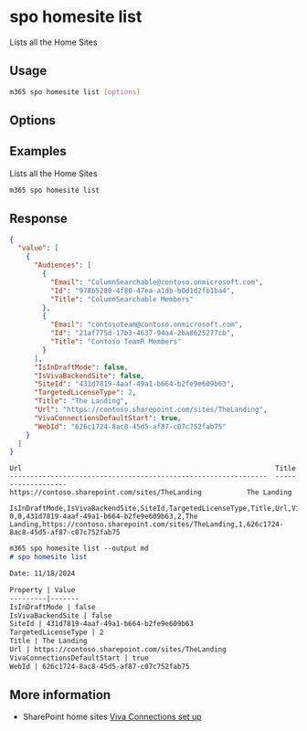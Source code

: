 
# spo homesite list

Lists all the Home Sites

## Usage

```sh
m365 spo homesite list [options]
```

## Options

<Global />

## Examples

Lists all the Home Sites

```sh
m365 spo homesite list
```

## Response

<Tabs>
  <TabItem value="JSON">

  ```json
  {
    "value": [
      {
        "Audiences": [
          {
            "Email": "ColumnSearchable@contoso.onmicrosoft.com",
            "Id": "978b5280-4f80-47ea-a1db-b0d1d2fb1ba4",
            "Title": "ColumnSearchable Members"
          },
          {
            "Email": "contosoteam@contoso.onmicrosoft.com",
            "Id": "21af775d-17b3-4637-94a4-2ba8625277cb",
            "Title": "Contoso TeamR Members"
          }
        ],
        "IsInDraftMode": false,
        "IsVivaBackendSite": false,
        "SiteId": "431d7819-4aaf-49a1-b664-b2fe9e609b63",
        "TargetedLicenseType": 2,
        "Title": "The Landing",
        "Url": "https://contoso.sharepoint.com/sites/TheLanding",
        "VivaConnectionsDefaultStart": true,
        "WebId": "626c1724-8ac8-45d5-af87-c07c752fab75"
      }
    ]
  }
  ```

  </TabItem>
  <TabItem value="Text">

  ```text
Url                                                              Title              
---------------------------------------------------------------  -------------------
https://contoso.sharepoint.com/sites/TheLanding           The Landing        
  ```

  </TabItem>
  <TabItem value="CSV">

  ```csv
  IsInDraftMode,IsVivaBackendSite,SiteId,TargetedLicenseType,Title,Url,VivaConnectionsDefaultStart,WebId
0,0,431d7819-4aaf-49a1-b664-b2fe9e609b63,2,The Landing,https://contoso.sharepoint.com/sites/TheLanding,1,626c1724-8ac8-45d5-af87-c07c752fab75
  ```

  </TabItem>
  <TabItem value="Markdown">

  ```md
  m365 spo homesite list --output md      
# spo homesite list 

Date: 11/18/2024

Property | Value
---------|-------
IsInDraftMode | false
IsVivaBackendSite | false
SiteId | 431d7819-4aaf-49a1-b664-b2fe9e609b63
TargetedLicenseType | 2
Title | The Landing
Url | https://contoso.sharepoint.com/sites/TheLanding
VivaConnectionsDefaultStart | true
WebId | 626c1724-8ac8-45d5-af87-c07c752fab75
```

  </TabItem>
</Tabs>

## More information

- SharePoint home sites [Viva Connections set up](https://learn.microsoft.com/en-us/viva/connections/set-up-admin-center)
